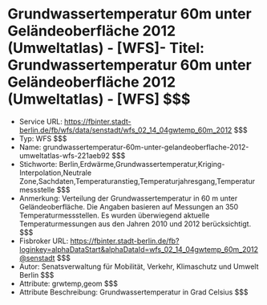 # Grundwassertemperatur 60m unter Geländeoberfläche 2012 (Umweltatlas) - [WFS]- Titel: Grundwassertemperatur 60m unter Geländeoberfläche 2012 (Umweltatlas) - [WFS] $$$
- Service URL: https://fbinter.stadt-berlin.de/fb/wfs/data/senstadt/wfs_02_14_04gwtemp_60m_2012 $$$
- Typ: WFS $$$
- Name: grundwassertemperatur-60m-unter-gelandeoberflache-2012-umweltatlas-wfs-221aeb92 $$$
- Stichworte: Berlin,Erdwärme,Grundwassertemperatur,Kriging-Interpolation,Neutrale Zone,Sachdaten,Temperaturanstieg,Temperaturjahresgang,Temperaturmessstelle $$$
- Anmerkung: Verteilung der Grundwassertemperatur in 60 m unter Geländeoberfläche. Die Angaben basieren auf Messungen an 350 Temperaturmessstellen. Es wurden überwiegend aktuelle Temperaturmessungen aus den Jahren 2010 und 2012 berücksichtigt. $$$
- Fisbroker URL: https://fbinter.stadt-berlin.de/fb?loginkey=alphaDataStart&alphaDataId=wfs_02_14_04gwtemp_60m_2012@senstadt $$$
- Autor: Senatsverwaltung für Mobilität, Verkehr, Klimaschutz und Umwelt Berlin $$$
- Attribute: grwtemp,geom $$$
- Attribute Beschreibung: Grundwassertemperatur in Grad Celsius $$$
